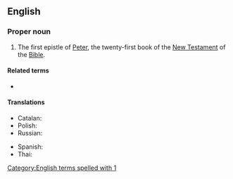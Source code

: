 ==English==

===Proper noun===
{{en-proper noun}}
{{book of the Bible|First Epistle of Peter}}

# {{lb|en|biblical}} The first epistle of [[Peter]], the twenty-first book of the [[New Testament]] of the [[Bible]].
#: {{syn|en|1 Pet.|q1=abbreviation}}

====Related terms====
* {{l|en|2 Peter}}

====Translations====
{{trans-top|Book of the Bible}}
* Catalan: {{t|ca|1 Pere}}
* Polish: {{t|pl|Pierwszy List świętego Piotra Apostoła}}
* Russian: {{t|ru|Пе́рвое посла́ние Петра́|n}}
{{trans-mid}}
* Spanish: {{t|es|1 Pedro|m}}
* Thai: {{t|th|๑ เปโตร}}
{{trans-bottom}}

[[Category:English terms spelled with 1]]
